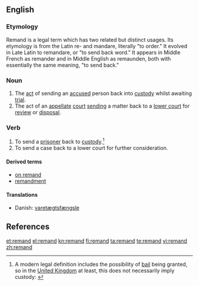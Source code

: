 {{wikipedia}}
==English==

===Etymology===
Remand is a legal term which has two related but distinct usages. Its etymology is from the Latin re- and mandare, literally "to order." It evolved in Late Latin to remandare, or "to send back word." It appears in Middle French as remander and in Middle English as remaunden, both with essentially the same meaning, "to send back."

===Noun===
{{infl|en|noun}}

# The [[act]] of sending an [[accused]] person back into [[custody]] whilst awaiting [[trial]].
# The act of an [[appellate]] [[court]] [[send]]ing a matter back to a [[lower court]] for [[review]] or [[disposal]].

===Verb===
{{en-verb}}

# To send a [[prisoner]] back to [[custody]].<ref>A modern legal definition includes the possibility of [[bail]] being granted, so in the [[United Kingdom]] at least, this does not necessarily imply custody: {{cite web |url=http://www.opsi.gov.uk/RevisedStatutes/Acts/ukpga/1976/cukpga_19760063_en_1 |title= Bail Act 1976|publisher=www.opsi.gov.uk |accessdate=2010-04-02 }}</ref>
# To send a case back to a lower court for further consideration.

====Derived terms====
* [[on remand]]
* [[remandment]]

====Translations====
{{top}}
* Danish: [[varetægtsfængsle]]
{{mid}}
{{bottom}}

==References==
<references/>

[[et:remand]]
[[el:remand]]
[[kn:remand]]
[[fi:remand]]
[[ta:remand]]
[[te:remand]]
[[vi:remand]]
[[zh:remand]]